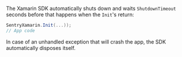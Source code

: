 The Xamarin SDK automatically shuts down and waits `ShutdownTimeout` seconds before that happens
when the `Init`'s return:

```csharp
SentryXamarin.Init(...));
// App code
```

In case of an unhandled exception that will crash the app, the SDK automatically disposes itself.
